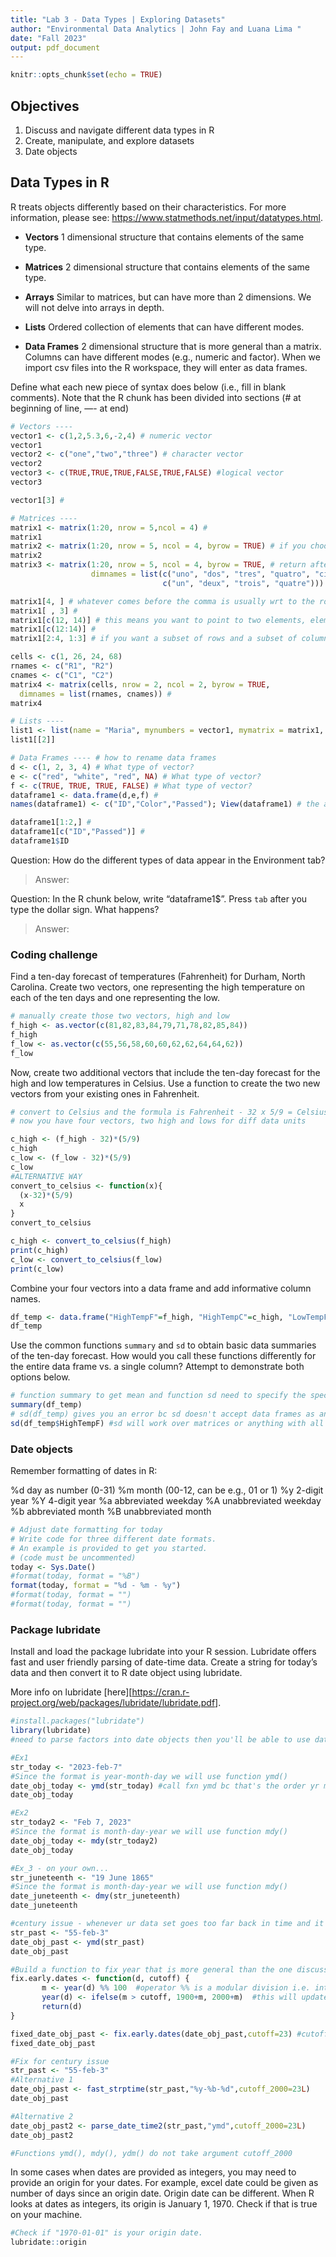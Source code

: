 ```yaml
---
title: "Lab 3 - Data Types | Exploring Datasets"
author: "Environmental Data Analytics | John Fay and Luana Lima "
date: "Fall 2023"
output: pdf_document
---
```


```r
knitr::opts_chunk$set(echo = TRUE)
```

## Objectives

1.  Discuss and navigate different data types in R
2.  Create, manipulate, and explore datasets
3.  Date objects

## Data Types in R

R treats objects differently based on their characteristics. For more information, please see: <https://www.statmethods.net/input/datatypes.html>.

-   **Vectors** 1 dimensional structure that contains elements of the same type.

-   **Matrices** 2 dimensional structure that contains elements of the same type.

-   **Arrays** Similar to matrices, but can have more than 2 dimensions. We will not delve into arrays in depth.

-   **Lists** Ordered collection of elements that can have different modes.

-   **Data Frames** 2 dimensional structure that is more general than a matrix. Columns can have different modes (e.g., numeric and factor). When we import csv files into the R workspace, they will enter as data frames.

Define what each new piece of syntax does below (i.e., fill in blank comments). Note that the R chunk has been divided into sections (\# at beginning of line, ---- at end)

```r
# Vectors ----
vector1 <- c(1,2,5.3,6,-2,4) # numeric vector
vector1
vector2 <- c("one","two","three") # character vector
vector2
vector3 <- c(TRUE,TRUE,TRUE,FALSE,TRUE,FALSE) #logical vector
vector3

vector1[3] # 

# Matrices ----
matrix1 <- matrix(1:20, nrow = 5,ncol = 4) # 
matrix1
matrix2 <- matrix(1:20, nrow = 5, ncol = 4, byrow = TRUE) # if you choose you can organize 'bycolumn' which'll change how it organizes your data in your matrix
matrix2
matrix3 <- matrix(1:20, nrow = 5, ncol = 4, byrow = TRUE, # return after comma continues the line
                  dimnames = list(c("uno", "dos", "tres", "quatro", "cinco"), 
                                  c("un", "deux", "trois", "quatre"))) #

matrix1[4, ] # whatever comes before the comma is usually wrt to the row of the matrix and after row would be the column. when you don't specify you get the entire row
matrix1[ , 3] #
matrix1[c(12, 14)] # this means you want to point to two elements, element 12 and element 14 - this will start counting by row until it hits element 12
matrix1[c(12:14)] #
matrix1[2:4, 1:3] # if you want a subset of rows and a subset of columns, you're saying rows 2, 3, and 4 and columns 1, 2, 3. default will always be 1 unless you specify a seq

cells <- c(1, 26, 24, 68)
rnames <- c("R1", "R2")
cnames <- c("C1", "C2") 
matrix4 <- matrix(cells, nrow = 2, ncol = 2, byrow = TRUE,
  dimnames = list(rnames, cnames)) # 
matrix4

# Lists ---- 
list1 <- list(name = "Maria", mynumbers = vector1, mymatrix = matrix1, age = 5.3); list1
list1[[2]]

# Data Frames ---- # how to rename data frames
d <- c(1, 2, 3, 4) # What type of vector?
e <- c("red", "white", "red", NA) # What type of vector?
f <- c(TRUE, TRUE, TRUE, FALSE) # What type of vector?
dataframe1 <- data.frame(d,e,f) # 
names(dataframe1) <- c("ID","Color","Passed"); View(dataframe1) # the argument will be the data frame ur trying to rename and then a column or a vector represented by a little c and the strings we're trying to assign to the data frame. D E F were replaced by ID Color and Passed. Always inspect your data frame, always check your environment to check everything's going smoothly and is where it needs to be

dataframe1[1:2,] # 
dataframe1[c("ID","Passed")] # 
dataframe1$ID

```

Question: How do the different types of data appear in the Environment tab?

> Answer:

Question: In the R chunk below, write "dataframe1$". Press `tab` after you type the dollar sign. What happens?

> Answer:

### Coding challenge

Find a ten-day forecast of temperatures (Fahrenheit) for Durham, North Carolina. Create two vectors, one representing the high temperature on each of the ten days and one representing the low.

```r
# manually create those two vectors, high and low
f_high <- as.vector(c(81,82,83,84,79,71,78,82,85,84))
f_high
f_low <- as.vector(c(55,56,58,60,60,62,62,64,64,62))
f_low

```

Now, create two additional vectors that include the ten-day forecast for the high and low temperatures in Celsius. Use a function to create the two new vectors from your existing ones in Fahrenheit.

```r
# convert to Celsius and the formula is Fahrenheit - 32 x 5/9 = Celsius
# now you have four vectors, two high and lows for diff data units

c_high <- (f_high - 32)*(5/9)
c_high
c_low <- (f_low - 32)*(5/9)
c_low
#ALTERNATIVE WAY
convert_to_celsius <- function(x){
  (x-32)*(5/9)
  x
}
convert_to_celsius

c_high <- convert_to_celsius(f_high)
print(c_high)
c_low <- convert_to_celsius(f_low)
print(c_low)
```

Combine your four vectors into a data frame and add informative column names.

```r
df_temp <- data.frame("HighTempF"=f_high, "HighTempC"=c_high, "LowTempF"=f_low, "LowTempC"=c_low)
df_temp

```

Use the common functions `summary` and `sd` to obtain basic data summaries of the ten-day forecast. How would you call these functions differently for the entire data frame vs. a single column? Attempt to demonstrate both options below.

```r
# function summary to get mean and function sd need to specify the specific column where we want the standard dev to be calculated
summary(df_temp)
# sd(df_temp) gives you an error bc sd doesn't accept data frames as an argument so u need to give it an object
sd(df_temp$HighTempF) #sd will work over matrices or anything with all the same class 
```

### Date objects

Remember formatting of dates in R:

%d day as number (0-31) %m month (00-12, can be e.g., 01 or 1) %y 2-digit year %Y 4-digit year %a abbreviated weekday %A unabbreviated weekday %b abbreviated month %B unabbreviated month

```r
# Adjust date formatting for today
# Write code for three different date formats. 
# An example is provided to get you started.
# (code must be uncommented)
today <- Sys.Date()
#format(today, format = "%B")
format(today, format = "%d - %m - %y")
#format(today, format = "")
#format(today, format = "")

```

### Package lubridate

Install and load the package lubridate into your R session. Lubridate offers fast and user friendly parsing of date-time data. Create a string for today's data and then convert it to R date object using lubridate.

More info on lubridate [here][<https://cran.r-project.org/web/packages/lubridate/lubridate.pdf>].

```r
#install.packages("lubridate")
library(lubridate)
#need to parse factors into date objects then you'll be able to use dates 

#Ex1
str_today <- "2023-feb-7"
#Since the format is year-month-day we will use function ymd()
date_obj_today <- ymd(str_today) #call fxn ymd bc that's the order yr month date and the only object it'll take is str_today
date_obj_today

#Ex2
str_today2 <- "Feb 7, 2023"
#Since the format is month-day-year we will use function mdy()
date_obj_today <- mdy(str_today2)
date_obj_today

#Ex_3 - on your own...
str_juneteenth <- "19 June 1865"
#Since the format is month-day-year we will use function mdy()
date_juneteenth <- dmy(str_juneteenth)
date_juneteenth
```

```r
#century issue - whenever ur data set goes too far back in time and it's only expressed in two digits you might get some issues with the conversions, IT'S ONLY A PROBLEM IF YOUR DATES GO BACK TO BEFORE 1970 JAN 1
str_past <- "55-feb-3"
date_obj_past <- ymd(str_past)
date_obj_past

#Build a function to fix year that is more general than the one discussed in the lesson -- a fxn u can run to fix the issue above.
fix.early.dates <- function(d, cutoff) {
       m <- year(d) %% 100  #operator %% is a modular division i.e. integer-divide year(d) by 100 and returns the remainder 
       year(d) <- ifelse(m > cutoff, 1900+m, 2000+m)  #this will update year(d), year() is a function that returns the year for a data object
       return(d)
}

fixed_date_obj_past <- fix.early.dates(date_obj_past,cutoff=23) #cutoff could be the current year to be more general or any other depending on data set 
fixed_date_obj_past
```

```r
#Fix for century issue
str_past <- "55-feb-3"
#Alternative 1
date_obj_past <- fast_strptime(str_past,"%y-%b-%d",cutoff_2000=23L)
date_obj_past

#Alternative 2
date_obj_past2 <- parse_date_time2(str_past,"ymd",cutoff_2000=23L)
date_obj_past2

#Functions ymd(), mdy(), ydm() do not take argument cutoff_2000
```

In some cases when dates are provided as integers, you may need to provide an origin for your dates. For example, excel date could be given as number of days since an origin date. Origin date can be different. When R looks at dates as integers, its origin is January 1, 1970. Check if that is true on your machine.

```r
#Check if "1970-01-01" is your origin date.
lubridate::origin

```
